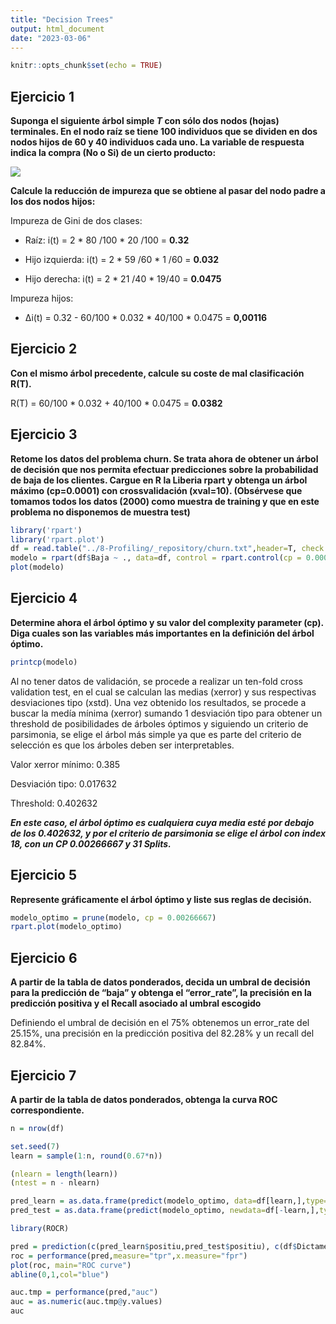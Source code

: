 ```yaml
---
title: "Decision Trees"
output: html_document
date: "2023-03-06"
---
```


```r
knitr::opts_chunk$set(echo = TRUE)
```

## Ejercicio 1

**Suponga el siguiente árbol simple *T* con sólo dos nodos (hojas) terminales. En el nodo raíz se tiene 100 individuos que se dividen en dos nodos hijos de 60 y 40 individuos cada uno. La variable de respuesta indica la compra (No o Si) de un cierto producto:**

![](images/image-794357968.png)

**Calcule la reducción de impureza que se obtiene al pasar del nodo padre a los dos nodos hijos:**

Impureza de Gini de dos clases:

-   Raíz: i(t) = 2 \* 80 /100 \* 20 /100 = **0.32**

-   Hijo izquierda: i(t) = 2 \* 59 /60 \* 1 /60 = **0.032**

-   Hijo derecha: i(t) = 2 \* 21 /40 \* 19/40 = **0.0475**

Impureza hijos:

-   ∆i(t) = 0.32 - 60/100 \* 0.032 \* 40/100 \* 0.0475 = **0,00116**

## Ejercicio 2

**Con el mismo árbol precedente, calcule su coste de mal clasificación R(T).**

R(T) = 60/100 \* 0.032 + 40/100 \* 0.0475 = **0.0382**

## Ejercicio 3

**Retome los datos del problema churn. Se trata ahora de obtener un árbol de decisión que nos permita efectuar predicciones sobre la probabilidad de baja de los clientes. Cargue en R la Liberia rpart y obtenga un árbol máximo (cp=0.0001) con crossvalidación (xval=10). (Obsérvese que tomamos todos los datos (2000) como muestra de training y que en este problema no disponemos de muestra test)**

```r
library('rpart')
library('rpart.plot')
df = read.table("../8-Profiling/_repository/churn.txt",header=T, check.names = F)
modelo = rpart(df$Baja ~ ., data=df, control = rpart.control(cp = 0.0001, xval = 10))
plot(modelo)

```

## Ejercicio 4

**Determine ahora el árbol óptimo y su valor del complexity parameter (cp). Diga cuales son las variables más importantes en la definición del árbol óptimo.**

```r
printcp(modelo)
```

Al no tener datos de validación, se procede a realizar un ten-fold cross validation test, en el cual se calculan las medias (xerror) y sus respectivas desviaciones tipo (xstd). Una vez obtenido los resultados, se procede a buscar la medía mínima (xerror) sumando 1 desviación tipo para obtener un threshold de posibilidades de árboles óptimos y siguiendo un criterio de parsimonia, se elige el árbol más simple ya que es parte del criterio de selección es que los árboles deben ser interpretables.

Valor xerror mínimo: 0.385

Desviación tipo: 0.017632

Threshold: 0.402632

***En este caso, el árbol óptimo es cualquiera cuya media esté por debajo de los 0.402632, y por el criterio de parsimonia se elige el árbol con index 18, con un CP 0.00266667 y 31 Splits.***

## Ejercicio 5

**Represente gráficamente el árbol óptimo y liste sus reglas de decisión.**

```r
modelo_optimo = prune(modelo, cp = 0.00266667)
rpart.plot(modelo_optimo)
```

## Ejercicio 6

**A partir de la tabla de datos ponderados, decida un umbral de decisión para la predicción de "baja" y obtenga el "error_rate", la precisión en la predicción positiva y el Recall asociado al umbral escogido**

Definiendo el umbral de decisión en el 75% obtenemos un error_rate del 25.15%, una precisión en la predicción positiva del 82.28% y un recall del 82.84%.

## Ejercicio 7

**A partir de la tabla de datos ponderados, obtenga la curva ROC correspondiente.**

```r
n = nrow(df)

set.seed(7)
learn = sample(1:n, round(0.67*n))

(nlearn = length(learn))
(ntest = n - nlearn)

pred_learn = as.data.frame(predict(modelo_optimo, data=df[learn,],type="prob"))
pred_test = as.data.frame(predict(modelo_optimo, newdata=df[-learn,],type="prob"))

library(ROCR)

pred = prediction(c(pred_learn$positiu,pred_test$positiu), c(df$Dictamen[learn],df$Dictamen[-learn]))
roc = performance(pred,measure="tpr",x.measure="fpr")
plot(roc, main="ROC curve")
abline(0,1,col="blue")

auc.tmp = performance(pred,"auc")
auc = as.numeric(auc.tmp@y.values)
auc
```
